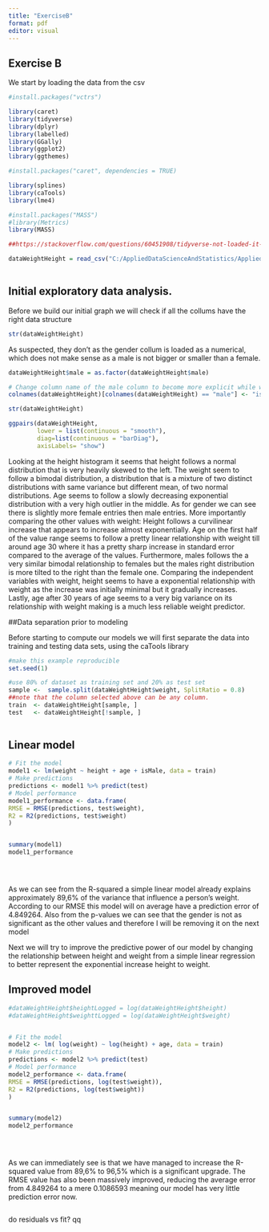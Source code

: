 ```yaml
---
title: "ExerciseB"
format: pdf
editor: visual
---
```


## Exercise B

We start by loading the data from the csv 

```r

#install.packages("vctrs")

library(caret)
library(tidyverse)
library(dplyr)
library(labelled)
library(GGally)
library(ggplot2)
library(ggthemes)

#install.packages("caret", dependencies = TRUE) 

library(splines)
library(caTools)
library(lme4)

#install.packages("MASS")
#library(Metrics)
library(MASS)

##https://stackoverflow.com/questions/60451908/tidyverse-not-loaded-it-says-namespace-vctrs-0-2-0-is-already-loaded-but


```

```r
dataWeightHeight = read_csv("C:/AppliedDataScienceAndStatistics/Applied-Data-Science-and-Statistics/Term1/ApplicationOfDataAndStats/Assignment/datasets-20221221/weight_height.csv")
  

```

## Initial exploratory data analysis.

Before we build our initial graph we will check if all the collums have the right data structure

```r

str(dataWeightHeight)  

```

As suspected, they don't as the gender collum is loaded as a numerical, which does not make sense as a male is not bigger or smaller than a female.

```r
dataWeightHeight$male = as.factor(dataWeightHeight$male)  

# Change column name of the male column to become more explicit while we are at it
colnames(dataWeightHeight)[colnames(dataWeightHeight) == "male"] <- "isMale"

str(dataWeightHeight) 

```

```r

ggpairs(dataWeightHeight,
        lower = list(continuous = "smooth"),
        diag=list(continuous = "barDiag"),
        axisLabels= "show")

```

Looking at the height histogram it seems that height follows a normal distribution that is very heavily skewed to the left.
The weight seem to follow a bimodal distribution, a distribution that is a mixture of two distinct distributions with same variance but different mean, of two normal distributions.
Age seems to follow a slowly decreasing exponential distribution with a very high outlier in the middle.
As for gender we can see there is slightly more female entries then male entries.
More importantly comparing the other values with weight:
Height follows a curvilinear increase that appears to increase almost exponentially.
Age on the first half of the value range seems to follow a pretty linear relationship with weight till around age 30 where it has a pretty sharp increase in standard error compared to the average of the values.
Furthermore, males follows the a very similar bimodal relationship to females but the males right distribution is more tilted to the right than the female one.
Comparing the independent variables with weight, height seems to have a exponential relationship with weight as the increase was initially minimal but it gradually increases. 
Lastly, age after 30 years of age seems to a very big variance on its relationship with weight making is a much less reliable weight predictor.


##Data separation prior to modeling

Before starting to compute our models we will first separate the data into training and testing data sets, using the caTools library

```r

#make this example reproducible
set.seed(1)

#use 80% of dataset as training set and 20% as test set
sample <-  sample.split(dataWeightHeight$weight, SplitRatio = 0.8) 
##note that the column selected above can be any column.
train  <- dataWeightHeight[sample, ]
test   <- dataWeightHeight[!sample, ]
          
```

## Linear model
```r

# Fit the model
model1 <- lm(weight ~ height + age + isMale, data = train)
# Make predictions
predictions <- model1 %>% predict(test)
# Model performance
model1_performance <- data.frame(
RMSE = RMSE(predictions, test$weight),
R2 = R2(predictions, test$weight)
)


summary(model1)
model1_performance


          
```

As we can see from the  R-squared a simple linear model already explains approximately 89,6% of the variance that influence a person's weight.
According to our RMSE this model will on average have a prediction error of 4.849264.
Also from the p-values we can see that the gender is not as significant as the other values and therefore I will be removing it on the next model



Next we will try to improve the predictive power of our model by changing the relationship between height and weight from a simple linear regression to better represent the exponential increase height to weight. 

## Improved model

```r

#dataWeightHeight$heightLogged = log(dataWeightHeight$height)
#dataWeightHeight$weighttLogged = log(dataWeightHeight$weight)


# Fit the model
model2 <- lm( log(weight) ~ log(height) + age, data = train)
# Make predictions
predictions <- model2 %>% predict(test)
# Model performance
model2_performance <- data.frame(
RMSE = RMSE(predictions, log(test$weight)),
R2 = R2(predictions, log(test$weight))
)


summary(model2)
model2_performance


          
```

As we can immediately see is that we have managed to increase the R-squared value from 89,6% to 96,5% which is a significant upgrade.
The RMSE value has also been massively improved, reducing the average error from 4.849264 to a mere 0.1086593 meaning our model has very little prediction error now.

```r

```

do residuals vs fit? qq 





































